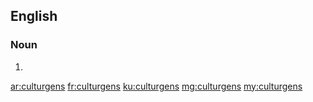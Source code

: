 ==English==

===Noun===
{{head|en}}

# {{plural of|culturgen}}

[[ar:culturgens]]
[[fr:culturgens]]
[[ku:culturgens]]
[[mg:culturgens]]
[[my:culturgens]]